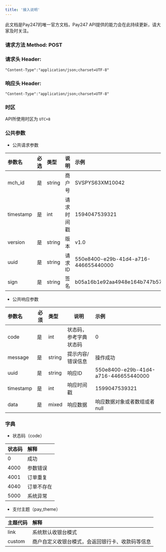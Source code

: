 ```yaml
---
title: '接入说明'
---
```



<Note>
	此文档是Pay247的唯一官方文档，Pay247 API提供的能力会在此持续更新，请大家及时关注。
</Note>


### 请求方法 Method: POST

### 请求头 Header:
```
"Content-Type":"application/json;charset=UTF-8"
```

### 响应头 Header:
```
"Content-Type":"application/json;charset=UTF-8"
```

### 时区

API所使用时区为 ```UTC+8```

### 公共参数
* 公共请求参数

| 参数名       | 必选    | 类型  | 说明     | 示例         |
|:----------|:------|:----|:-------|:-----------|
| mch_id    | 是     | string   | 商户号 | SVSPYS63XM10042 |
| timestamp | 是     | int   | 请求时间戳 | 1594047539321 |
| version   | 是     | string   | 版本 | v1.0 |
| uuid  | 是  | string   | 请求ID     |  550e8400-e29b-41d4-a716-446655440000 |
| sign      | 是     | string   | 签名     |b05a16b1e92aa4948e164b747b5749b4 |

* 公共响应参数

| 参数名     | 必须  | 类型      | 说明            | 示例               |
|:--------|-----|:--------|---------------|:-----------------|
| code    | 是   | int     | 状态码，参考字典状态码   | 0                |
| message | 是   | string  | 提示内容/错误信息     | 操作成功             |
| uuid  | 是  | string   | 响应ID     |  550e8400-e29b-41d4-a716-446655440000 |
| timestamp  | 是  | int   | 响应时间戳     |  1599047539321 |
| data    | 是   | mixed   | 响应数据          |  响应数据对象或者数组或者null |


### 字典
* 状态码（code）

| 状态码  | 解释   |
|:-----|:-----|
| 0    | 成功   |
| 4000 | 参数错误 | 
| 4001 | 订单重复 |
| 4040 | 订单不存在 |
| 5000 | 系统异常 |


* 支付主题（pay_theme）

| 主题代码  | 解释   |
|:-----|:-----|
| link    | 系统默认收银台模式   |
| custom  | 商户自定义收银台模式，会返回银行卡、收款码等信息 |